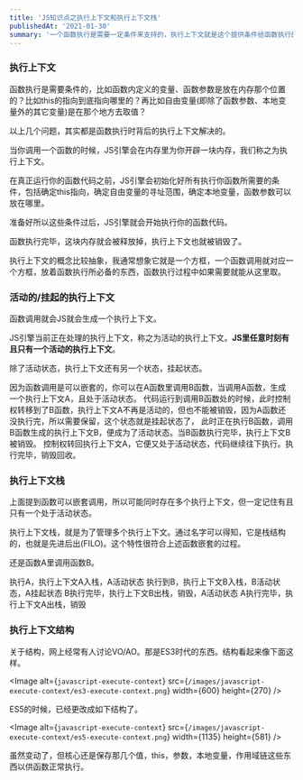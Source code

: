 ```yaml
---
title: 'JS知识点之执行上下文和执行上下文栈'
publishedAt: '2021-01-30'
summary: '一个函数执行是需要一定条件来支持的，执行上下文就是这个提供条件给函数执行的地方，执行上下文栈则意味着，js里是以栈的形式来管理这些执行上下文的。'
---
```


### 执行上下文

函数执行是需要条件的，比如函数内定义的变量、函数参数是放在内存那个位置的？比如this的指向到底指向哪里的？再比如自由变量(即除了函数参数、本地变量外的其它变量)是在那个地方去取值？

以上几个问题，其实都是函数执行时背后的执行上下文解决的。

当你调用一个函数的时候，JS引擎会在内存里为你开辟一块内存，我们称之为执行上下文。

在真正运行你的函数代码之前，JS引擎会初始化好所有执行你函数所需要的条件，包括确定this指向，确定自由变量的寻址范围，确定本地变量，函数参数可以放在哪里。

准备好所以这些条件过后，JS引擎就会开始执行你的函数代码。

函数执行完毕，这块内存就会被释放掉，执行上下文也就被销毁了。

执行上下文的概念比较抽象，我通常想象它就是一个方框，一个函数调用就对应一个方框，放着函数执行所必备的东西，函数执行过程中如果需要就能从这里取。

### 活动的/挂起的执行上下文

函数调用就会JS就会生成一个执行上下文。

JS引擎当前正在处理的执行上下文，称之为活动的执行上下文。**JS里任意时刻有且只有一个活动的执行上下文**。

除了活动状态，执行上下文还有另一个状态，挂起状态。

因为函数调用是可以嵌套的，你可以在A函数里调用B函数，当调用A函数，生成一个执行上下文A，且处于活动状态。
代码运行到调用B函数处的时候，此时控制权转移到了B函数，执行上下文A不再是活动的，但也不能被销毁，因为A函数还没执行完，所以需要保留，这个状态就是挂起状态了，
此时正在执行B函数，调用B函数生成的执行上下文B，便成为了活动状态。当B函数执行完毕，执行上下文B被销毁。
控制权转回执行上下文A，它便又处于活动状态，代码继续往下执行。执行完毕，销毁回收。

### 执行上下文栈

上面提到函数可以嵌套调用，所以可能同时存在多个执行上下文，但一定记住有且只有一个处于活动状态。

执行上下文栈，就是为了管理多个执行上下文。通过名字可以得知，它是栈结构的，也就是先进后出(FILO)。这个特性很符合上述函数嵌套的过程。

还是函数A里调用函数B。

执行A，执行上下文A入栈，A活动状态
执行到B，执行上下文B入栈，B活动状态，A挂起状态
B执行完毕，执行上下文B出栈，销毁，A活动状态
A执行完毕，执行上下文A出栈，销毁

### 执行上下文结构


关于结构，网上经常有人讨论VO/AO。那是ES3时代的东西。结构看起来像下面这样。

<Image
  alt={`javascript-execute-context`}
  src={`/images/javascript-execute-context/es3-execute-context.png`}
  width={600}
  height={270}
/>

ES5的时候，已经更改成如下结构了。

<Image
  alt={`javascript-execute-context`}
  src={`/images/javascript-execute-context/es5-execute-context.png`}
  width={1135}
  height={581}
/>

虽然变动了，但核心还是保存那几个值，this，参数，本地变量，作用域链这些东西以供函数正常执行。
